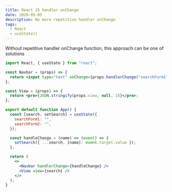 ```yaml
---
title: React JS handler onChange
date: 2020-05-05
description: No more repetitive handler onChange
tags:
  - React
  - useState()
---
```


Without repetitive handler onChange function, this approach can be one of solutions

```jsx
import React, { useState } from "react";

const Navbar = (props) => {
  return <input type="text" onChange={props.handlerChange("searchForm1")} />;
};

const View = (props) => {
  return <pre>{JSON.stringify(props.view, null, 2)}</pre>;
};

export default function App() {
  const [search, setSearch] = useState({
    searchForm1: "",
    searchForm2: "",
  });

  const handleChange = (name) => (event) => {
    setSearch({ ...search, [name]: event.target.value });
  };

  return (
    <>
      <Navbar handlerChange={handleChange} />
      <View view={search} />
    </>
  );
}
```
